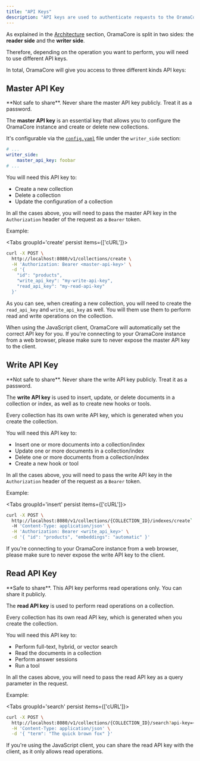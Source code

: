 ```yaml
---
title: "API Keys"
description: "API keys are used to authenticate requests to the OramaCore API"
---
```


As explained in the [Architecture](/docs/architecture/write-read) section, OramaCore is split in two sides: the **reader side** and the **writer side**.

Therefore, depending on the operation you want to perform, you will need to use different API keys.

In total, OramaCore will give you access to three different kinds API keys:

## Master API Key

<Callout type='warn'>
**Not safe to share**. Never share the master API key publicly. Treat it as a password.
</Callout>

The **master API key** is an essential key that allows you to configure the OramaCore instance and create or delete new collections.

It's configurable via the [`config.yaml`](/docs/guide/configuration) file under the `writer_side` section:

```yaml
# ...
writer_side:
    master_api_key: foobar
# ...
```

You will need this API key to:

- Create a new collection
- Delete a collection
- Update the configuration of a collection

In all the cases above, you will need to pass the master API key in the `Authorization` header of the request as a `Bearer` token.

Example:

<Tabs groupId='create' persist items={['cURL']}>
```bash tab="cURL"
curl -X POST \
  http://localhost:8080/v1/collections/create \
  -H 'Authorization: Bearer <master-api-key>' \
  -d '{
    "id": "products",
    "write_api_key": "my-write-api-key",
    "read_api_key": "my-read-api-key"
  }'
```
</Tabs>

As you can see, when creating a new collection, you will need to create the `read_api_key` and `write_api_key` as well. You will them use them to perform read and write operations on the collection.

When using the JavaScript client, OramaCore will automatically set the correct API key for you. If you're connecting to your OramaCore instance from a web browser, please make sure to never expose the master API key to the client.

## Write API Key

<Callout type='warn'>
**Not safe to share**. Never share the write API key publicly. Treat it as a password.
</Callout>

The **write API key** is used to insert, update, or delete documents in a collection or index, as well as to create new hooks or tools.

Every collection has its own write API key, which is generated when you create the collection.

You will need this API key to:

- Insert one or more documents into a collection/index
- Update one or more documents in a collection/index
- Delete one or more documents from a collection/index
- Create a new hook or tool

In all the cases above, you will need to pass the write API key in the `Authorization` header of the request as a `Bearer` token.

Example:

<Tabs groupId='insert' persist items={['cURL']}>
```bash tab="cURL"
curl -X POST \
  http://localhost:8080/v1/collections/{COLLECTION_ID}/indexes/create` \
  -H 'Content-Type: application/json' \
  -H 'Authorization: Bearer <write_api_key>' \
  -d '{ "id": "products", "embeddings": "automatic" }'
```
</Tabs>

If you're connecting to your OramaCore instance from a web browser, please make sure to never expose the write API key to the client.

## Read API Key

<Callout type='info'>
**Safe to share**. This API key performs read operations only. You can share it publicly.
</Callout>

The **read API key** is used to perform read operations on a collection.

Every collection has its own read API key, which is generated when you create the collection.

You will need this API key to:

- Perform full-text, hybrid, or vector search
- Read the documents in a collection
- Perform answer sessions
- Run a tool

In all the cases above, you will need to pass the read API key as a query parameter in the request.

Example:

<Tabs groupId='search' persist items={['cURL']}>
```bash tab="cURL"
curl -X POST \
  http://localhost:8080/v1/collections/{COLLECTION_ID}/search?api-key=<read_api_key> \
  -H 'Content-Type: application/json' \
  -d '{ "term": "The quick brown fox" }'
```
</Tabs>

If you're using the JavaScript client, you can share the read API key with the client, as it only allows read operations.